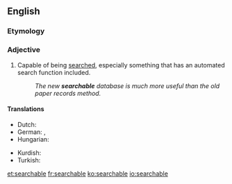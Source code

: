 ==English==

===Etymology===
{{suffix|search|able|lang=en}}

===Adjective===
{{en-adj|-}}

# Capable of being [[search]]ed, especially something that has an automated search function included.
#: ''The new '''searchable''' database is much more useful than the old paper records method.''

====Translations====
{{trans-top|capable of being searched}}
* Dutch: {{t|nl|doorzoekbaar}}
* German: {{t|de|durchsuchbar}}, {{t|de|suchbar}}
* Hungarian: {{t|hu|kereshető}}
{{trans-mid}}
* Kurdish: {{t+|ku|lêgerbar|sc=ku-Arab}}
* Turkish: {{t|tr|aranabilir}}
{{trans-bottom}}

[[et:searchable]]
[[fr:searchable]]
[[ko:searchable]]
[[io:searchable]]